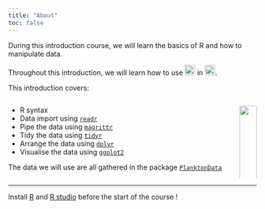 ```yaml
---
title: "About"
toc: false
---
```

<style>
  body {
  background-image: url("assets/images/background4.svg");
  background-size: cover;
   -webkit-background-size: cover;
  -moz-background-size: cover;
  background-size: cover;
  -o-background-size: cover;
  background-repeat: no-repeat;
  background-position: center center;
  background-attachment: scroll;
}
  
</style>



During this introduction course, we will learn the basics of R and how to manipulate data.

Throughout this introduction, we will learn how to use ![](./assets/images/Rlogo.svg){height=1.5em style=margin-bottom;} in ![](./assets/images/RSTUDIO.png){height=1.5em style=margin-bottom;}.



This introduction covers:

::: columns
::: {.column width="\"60%"}

- R syntax
- Data import using [`readr`](https://readr.tidyverse.org/){target="_blank"}
- Pipe the data using [`magrittr`](https://magrittr.tidyverse.org/){target="_blank"}
- Tidy the data using [`tidyr`](https://tidyr.tidyverse.org/){target="_blank"}
- Arrange the data using [`dplyr`](https://dplyr.tidyverse.org/){target="_blank"}
- Visualise the data using [`ggplot2`](https://ggplot2.tidyverse.org/){target="_blank"}



The data we will use are all gathered in the package [`PlanktonData`](https://kmgjan.github.io/PlanktonData/){target="_blank"}
:::

::: {.column width="\"40%"}
<img src="assets/images/background2.png" width="100%" style="object-fit: cover; object-position: center center;">
:::
:::

----

Install [R](https://ftp.acc.umu.se/mirror/CRAN/){target="_blank"} and [R studio](https://posit.co/download/rstudio-desktop/){target="_blank"} before the start of the course !

